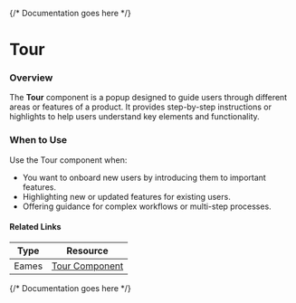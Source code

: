 

<Meta of={TourStories} />

{/* Documentation goes here */}

# Tour

### Overview
The **Tour** component is a popup  designed to guide users through different areas or features of a product. It provides step-by-step instructions or highlights to help users understand key elements and functionality.

### When to Use
Use the Tour component when:
- You want to onboard new users by introducing them to important features.
- Highlighting new or updated features for existing users.
- Offering guidance for complex workflows or multi-step processes.
#### Related Links

| Type  | Resource                                                                                                                                               |
| ----- | ------------------------------------------------------------------------------------------------------------------------------------------------------ |
| Eames | [Tour Component](https://www.figma.com/design/veXnmignQnJz8StIq10VJ5/Eames-2.0---Foundations-%26-Components?node-id=1721-40337&node-type=canvas&t=gOAJGJ8C9ev7N7lt-0) |

{/* Documentation goes here */}

<Canvas meta={TourStories.default} />
